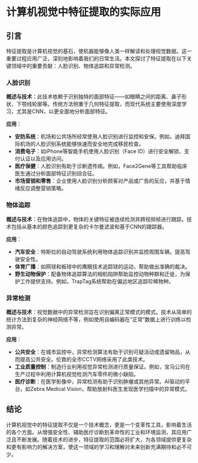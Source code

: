 # 计算机视觉中特征提取的实际应用

## 引言

特征提取是计算机视觉的基石，使机器能够像人类一样解读和处理视觉数据。这一重要过程应用广泛，深刻地影响着我们的日常生活。本文探讨了特征提取在以下关键领域中的重要贡献：人脸识别、物体追踪和异常检测。

### 人脸识别

**概述与技术**：此技术依赖于识别独特的面部特征——如眼睛之间的距离、鼻子形状、下颚线轮廓等。传统方法侧重于几何特征提取，而现代系统主要使用深度学习，尤其是CNN，以更全面地分析面部特征。

**应用**：

- **安防系统**：机场和公共场所经常使用人脸识别进行监控和安保。例如，迪拜国际机场的人脸识别系统能够快速而安全地完成移民检查。
- **消费电子**：如iPhone等智能手机使用人脸识别（Face ID）进行安全解锁、支付认证以及应用访问。
- **医疗保健**：人脸识别有助于诊断遗传病。例如，Face2Gene等工具帮助临床医生通过分析面部特征识别综合征。
- **市场营销和零售**：企业使用人脸识别分析顾客对产品或广告的反应，并基于情绪反应调整营销策略。

### 物体追踪

**概述与技术**：在物体追踪中，物体的关键特征被连续检测并跨视频帧进行跟踪。技术包括从基本的颜色追踪到更复杂的卡尔曼滤波和基于CNN的跟踪器。

**应用**：

- **汽车安全**：特斯拉的自动驾驶系统利用物体追踪识别并监控周围车辆，提高驾驶安全性。
- **体育广播**：如网球和板球中的鹰眼技术追踪球的运动，帮助做出准确的裁决。
- **野生动物保护**：配备物体追踪算法的相机陷阱帮助监控动物种群和迁徙，为保护工作提供支持。例如，TrapTag系统帮助在偏远地区追踪珍稀物种。

### 异常检测

**概述与技术**：视觉数据中的异常检测旨在识别偏离正常模式的模式。技术从简单的统计方法到复杂的神经网络不等，例如使用自编码器在“正常”数据上进行训练以检测异常。

**应用**：

- **公共安全**：在城市监控中，异常检测算法有助于识别可疑活动或遗留物品，从而提高公共安全。伦敦的全市CCTV网络采用了此类技术。
- **工业质量控制**：制造行业利用视觉异常检测进行质量保证。例如，宝马公司在生产过程中利用计算机视觉检测汽车零件的微小缺陷。
- **医疗诊断**：在医学影像中，异常检测有助于识别肿瘤或其他异常。AI驱动的平台，如Zebra Medical Vision，帮助放射科医生发现医学扫描中的异常模式。

## 结论

计算机视觉中的特征提取不仅是一个技术概念，更是一个变革性工具，影响着生活的各个方面。从增强安全性、辅助医疗诊断到革命性的工业和环境监测，其应用广泛且不断发展。随着技术的进步，特征提取的范围必将扩大，为各领域提供更复杂和更有影响力的解决方案，使这一领域的学习和理解对未来创新充满期待和必不可少。